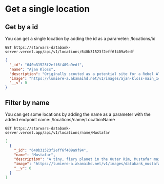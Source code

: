 # Get a single location

## Get by a id

You can get a single location by adding the id as a parameter: /locations/id

```text /GET/
GET https://starwars-databank-server.vercel.app/api/v1/locations/640b31523f2eff6f409a9edf
```

```json
{
  "_id": "640b31523f2eff6f409a9edf",
  "name": "Ajan Kloss",
  "description": "Originally scouted as a potential site for a Rebel Alliance base, at the behest of General Leia Organa Ajan Kloss served as a secluded outpost after the Battle of Endor, becoming a training ground for the Jedi Luke Skywalker. Years later, it serves a similar function as home of Resistance fighters and a place for Rey to continue her training.",
  "image": "https://lumiere-a.akamaihd.net/v1/images/ajan-kloss-main_1cbd44e9.jpeg",
  "__v": 0
}
```

## Filter by name

You can get some locations by adding the name as a parameter with the added endpoint name: /locations/name/LocationName

```text /GET/ /Mustafar/
GET https://starwars-databank-server.vercel.app/api/v1/locations/name/Mustafar
```

```json
[
  {
    "_id": "640b31523f2eff6f409a9f94",
    "name": "Mustafar",
    "description": "A tiny, fiery planet in the Outer Rim, Mustafar maintains an erratic orbit between two gas giants. Mustafar is rich in unique and valuable minerals which have long been mined by the Tech Union. Its lava pits and rivers make this planet a dangerous habitat; its natives have burly, tough bodies that can withstand extreme heat. The planet became the backdrop for the fateful duel between Obi-Wan Kenobi and Anakin Skywalker. After the rise of the Empire, captured Jedi were brought to the volcanic world for interrogation and execution.",
    "image": "https://lumiere-a.akamaihd.net/v1/images/databank_mustafar_01_169_5b470758.jpeg",
    "__v": 0
  }
]
```
